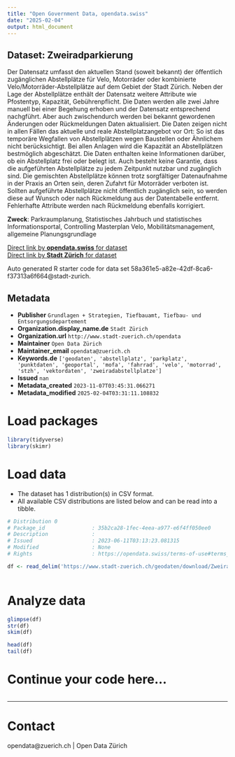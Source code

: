 ```yaml
---
title: "Open Government Data, opendata.swiss"
date: "2025-02-04"
output: html_document
---
```


## Dataset: Zweiradparkierung

Der Datensatz umfasst den aktuellen Stand (soweit bekannt) der öffentlich zugänglichen Abstellplätze für Velo, Motorräder oder kombinierte Velo/Motorräder-Abstellplätze auf dem Gebiet der Stadt Zürich. Neben der Lage der Abstellplätze enthält der Datensatz weitere Attribute wie Pfostentyp, Kapazität, Gebührenpflicht. Die Daten werden alle zwei Jahre manuell bei einer Begehung erhoben und der Datensatz entsprechend nachgführt. Aber auch zwischendurch werden bei bekannt gewordenen Änderungen oder Rückmeldungen Daten aktualisiert. Die Daten zeigen nicht in allen Fällen das aktuelle und reale Abstellplatzangebot vor Ort: So ist das temporäre Wegfallen von Abstellplätzen wegen Baustellen oder Ähnlichem nicht berücksichtigt. Bei allen Anlagen wird die Kapazität an Abstellplätzen bestmöglich abgeschätzt. Die Daten enthalten keine Informationen darüber, ob ein Abstellplatz frei oder belegt ist. Auch besteht keine Garantie, dass die aufgeführten Abstellplätze zu jedem Zeitpunkt nutzbar und zugänglich sind. Die gemischten Abstellplätze können trotz sorgfältiger Datenaufnahme in der Praxis an Orten sein, deren Zufahrt für Motorräder verboten ist. Sollten aufgeführte Abstellplätze nicht öffentlich zugänglich sein, so werden diese auf Wunsch oder nach Rückmeldung aus der Datentabelle entfernt. Fehlerhafte Attribute werden nach Rückmeldung ebenfalls korrigiert.

**Zweck**: Parkraumplanung, Statistisches Jahrbuch und statistisches Informationsportal, Controlling Masterplan Velo, Mobilitätsmanagement, allgemeine Planungsgrundlage

[Direct link by **opendata.swiss** for dataset](https://opendata.swiss/de/dataset/zweiradparkierung)<br>
[Direct link by **Stadt Zürich** for dataset](https://data.stadt-zuerich.ch/dataset/geo_zweiradparkierung)

Auto generated R starter code for data set 58a361e5-a82e-42df-8ca6-f37313a6f664@stadt-zurich.

## Metadata

- **Publisher** `Grundlagen + Strategien, Tiefbauamt, Tiefbau- und Entsorgungsdepartement`
- **Organization.display_name.de** `Stadt Zürich`
- **Organization.url** `http://www.stadt-zuerich.ch/opendata`
- **Maintainer** `Open Data Zürich`
- **Maintainer_email** `opendata@zuerich.ch`
- **Keywords.de** `['geodaten', 'abstellplatz', 'parkplatz', 'punktdaten', 'geoportal', 'mofa', 'fahrrad', 'velo', 'motorrad', 'stzh', 'vektordaten', 'zweiradabstellplatze']`
- **Issued** `nan`
- **Metadata_created** `2023-11-07T03:45:31.066271`
- **Metadata_modified** `2025-02-04T03:31:11.108832`


# Load packages

```r

library(tidyverse)
library(skimr)

```

# Load data

-   The dataset has 1 distribution(s) in CSV format.
-   All available CSV distributions are listed below and can be read into a tibble.

```r

# Distribution 0
# Package_id               : 35b2ca28-1fec-4eea-a977-e6f4ff050ee0
# Description              : 
# Issued                   : 2023-06-11T03:13:23.081315
# Modified                 : None
# Rights                   : https://opendata.swiss/terms-of-use#terms_open

df <- read_delim('https://www.stadt-zuerich.ch/geodaten/download/Zweiradparkierung?format=10008')



```

# Analyze data

```r

glimpse(df)
str(df)
skim(df)

head(df)
tail(df)

```

# Continue your code here...

```r

```

------------------------------------------------------------------------

# Contact

opendata@zuerich.ch | Open Data Zürich
